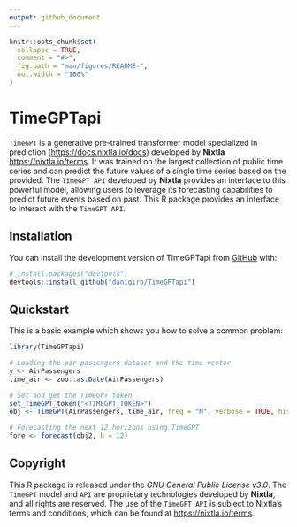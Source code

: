 ```yaml
---
output: github_document
---
```


<!-- README.md is generated from README.Rmd. Please edit that file -->

```r
knitr::opts_chunk$set(
  collapse = TRUE,
  comment = "#>",
  fig.path = "man/figures/README-",
  out.width = "100%"
)
```

# TimeGPTapi

<!-- badges: start -->
<!-- badges: end -->

`TimeGPT` is a generative pre-trained transformer model specialized in prediction ([https://docs.nixtla.io/docs](docs.nixtla.io/docs)) developed by **Nixtla** [https://nixtla.io/terms](https://nixtla.io/terms). It was trained on the largest collection of public time series and can predict the future values of a single time series based on the provided. The `TimeGPT API` developed by **Nixtla** provides an interface to this powerful model, allowing users to leverage its forecasting capabilities to predict future events based on past. This R package provides an interface to interact with the `TimeGPT API`.


## Installation

You can install the development version of TimeGPTapi from [GitHub](https://github.com/) with:

``` r
# install.packages("devtools")
devtools::install_github("danigiro/TimeGPTapi")
```

## Quickstart

This is a basic example which shows you how to solve a common problem:

```r
library(TimeGPTapi)

# Loading the air passengers dataset and the time vector
y <- AirPassengers
time_air <- zoo::as.Date(AirPassengers)

# Set and get the TimeGPT token
set_TimeGPT_token("<TIMEGPT_TOKEN>")
obj <- TimeGPT(AirPassengers, time_air, freq = "M", verbose = TRUE, historic = TRUE)

# Forecasting the next 12 horizons using TimeGPT
fore <- forecast(obj2, h = 12)
```


## Copyright

This R package is released under the *GNU General Public License v3.0*. The `TimeGPT` model and `API` are proprietary technologies developed by **Nixtla**, and all rights are reserved. The use of the `TimeGPT API` is subject to Nixtla's terms and conditions, which can be found at [https://nixtla.io/terms](https://nixtla.io/terms).
